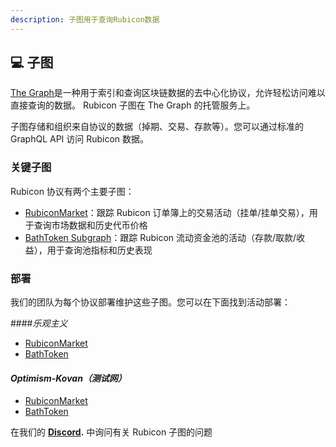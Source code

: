 ```yaml
---
description: 子图用于查询Rubicon数据
---
```


## 💻 子图

[The Graph](https://thegraph.com/en/)是一种用于索引和查询区块链数据的去中心化协议，允许轻松访问难以直接查询的数据。 Rubicon 子图在 The Graph 的托管服务上。

子图存储和组织来自协议的数据（掉期、交易、存款等）。您可以通过标准的 GraphQL API 访问 Rubicon 数据。

### **关键子图**

Rubicon 协议有两个主要子图：

* [RubiconMarket](https://thegraph.com/hosted-service/subgraph/denverbaumgartner/rubiconmarket)：跟踪 Rubicon 订单簿上的交易活动（挂单/挂单交易），用于查询市场数据和历史代币价格
* [BathToken Subgraph](https://thegraph.com/hosted-service/subgraph/denverbaumgartner/bathtoken)：跟踪 Rubicon 流动资金池的活动（存款/取款/收益），用于查询池指标和历史表现

### **部署**

我们的团队为每个协议部署维护这些子图。您可以在下面找到活动部署：

####_乐观主义_

* [RubiconMarket](https://thegraph.com/hosted-service/subgraph/denverbaumgartner/rubiconmarketoptimism)
* [BathToken](https://thegraph.com/hosted-service/subgraph/denverbaumgartner/bathtokenoptimism)

#### _Optimism-Kovan（测试网）_

* [RubiconMarket](https://thegraph.com/hosted-service/subgraph/denverbaumgartner/rubiconmarket)
* [BathToken](https://thegraph.com/hosted-service/subgraph/denverbaumgartner/bathtoken)



在我们的 [**Discord**](https://discord.com/invite/E7pS24J)**.** 中询问有关 Rubicon 子图的问题
